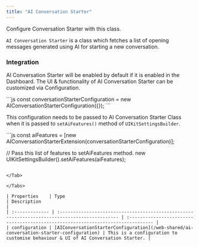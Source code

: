 ```yaml
---
title: "AI Conversation Starter"
---
```


Configure Conversation Starter with this class.

`AI Conversation Starter` is a class which fetches a list of opening messages generated using AI for starting a new conversation.

### Integration

AI Conversation Starter will be enabled by default if it is enabled in the Dashboard. The UI & functionality of AI Conversation Starter can be customized via Configuration.

<Tabs>
<Tab title="JavaScript">
```js
const conversationStarterConfiguration = new AIConversationStarterConfiguration({});
```

</Tab>

</Tabs>

This configuration needs to be passed to AI Conversation Starter Class when it is passed to `setAiFeatures()` method of `UIKitSettingsBuilder`.

<Tabs>
<Tab title="JavaScript">
```js
const aiFeatures = [new AIConversationStarterExtension(conversationStarterConfiguration)];

// Pass this list of features to setAiFeatures method.
new UIKitSettingsBuilder().setAiFeatures(aiFeatures);
```

</Tab>

</Tabs>

| Properties    | Type                                                                                         | Description                                                                     |
| :------------- | :-------------------------------------------------------------------------------------------- | :------------------------------------------------------------------------------- |
| configuration | [AIConversationStarterConfiguration](/web-shared/ai-conversation-starter-configuration) | This is a configuration to customise behaviour & UI of AI Conversation Starter. |
